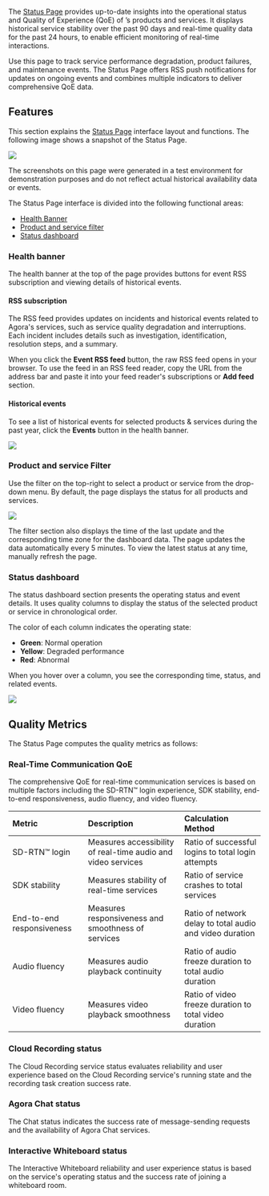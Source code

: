 The [Status Page](https://status.agora.io/) provides up-to-date insights into the operational status and Quality of Experience (QoE) of <Vg k="COMPANY" />’s products and services. It displays historical service stability over the past 90 days and real-time quality data for the past 24 hours, to enable efficient monitoring of real-time interactions.

Use this page to track service performance degradation, product failures, and maintenance events. The Status Page offers RSS push notifications for updates on ongoing events and combines multiple indicators to deliver comprehensive QoE data.

## Features

This section explains the [Status Page](https://status.agora.io/) interface layout and functions. 
The following image shows a snapshot of the <Vg k="COMPANY" /> Status Page.

![](/images/common/status-page.png)

<Admonition type="info">
The screenshots on this page were generated in a test environment for demonstration purposes and do not reflect actual historical availability data or events.
</Admonition>

The Status Page interface is divided into the following functional areas:

- [Health Banner](#health-banner)
- [Product and service filter](#product-and-service-filter)
- [Status dashboard](#status-dashboard)

### Health banner

The health banner at the top of the page provides buttons for event RSS subscription and viewing details of historical events.

#### RSS subscription

The RSS feed provides updates on incidents and historical events related to Agora's services, such as service quality degradation and interruptions. Each incident includes details such as investigation, identification, resolution steps, and a summary. 

When you click the **Event RSS feed** button, the raw RSS feed opens in your browser. To use the feed in an RSS feed reader, copy the URL from the address bar and paste it into your feed reader's subscriptions or **Add feed** section.

#### Historical events

To see a list of historical events for selected products & services during the past year, click the **Events** button in the health banner.

![](/images/common/status-historical-events.png)

### Product and service Filter

Use the filter on the top-right to select a product or service from the drop-down menu. By default, the page displays the status for all <Vg k="COMPANY" /> products and services.

![](/images/common/status-product-filter.png)

The filter section also displays the time of the last update and the corresponding time zone for the dashboard data. The page updates the data automatically every 5 minutes. To view the latest status at any time, manually refresh the page.

### Status dashboard

The status dashboard section presents the operating status and event details. It uses quality columns to display the status of the selected product or service in chronological order.

The color of each column indicates the operating state:

- **Green**: Normal operation
- **Yellow**: Degraded performance
- **Red**: Abnormal

When you hover over a column, you see the corresponding time, status, and related events.

![](/images/common/status-hover.png)

## Quality Metrics

The Status Page computes the quality metrics as follows:

### Real-Time Communication QoE

The comprehensive QoE for real-time communication services is based on multiple factors including the SD-RTN™ login experience, SDK stability, end-to-end responsiveness, audio fluency, and video fluency.

| Metric   | Description | Calculation Method   |
|:---------|:------------|:---------------------|
| SD-RTN™ login | Measures accessibility of real-time audio and video services      | Ratio of successful logins to total login attempts   |
| SDK stability | Measures stability of real-time services      | Ratio of service crashes to total services  |
| End-to-end responsiveness | Measures responsiveness and smoothness of services       | Ratio of network delay to total audio and video duration     |
| Audio fluency | Measures audio playback continuity    | Ratio of audio freeze duration to total audio duration       |
| Video fluency | Measures video playback smoothness    | Ratio of video freeze duration to total video duration       |

### Cloud Recording status

The Cloud Recording service status evaluates reliability and user experience based on the Cloud Recording service's running state and the recording task creation success rate.

### Agora Chat status

The Chat status indicates the success rate of message-sending requests and the availability of Agora Chat services.

### Interactive Whiteboard status

The Interactive Whiteboard reliability and user experience status is based on the service's operating status and the success rate of joining a whiteboard room.
